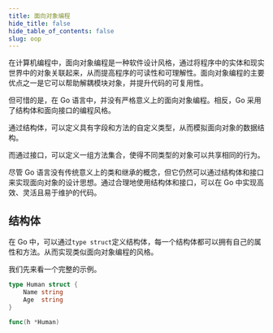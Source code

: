 ```yaml
---
title: 面向对象编程
hide_title: false
hide_table_of_contents: false
slug: oop
---
```


在计算机编程中，面向对象编程是一种软件设计风格，通过将程序中的实体和现实世界中的对象关联起来，从而提高程序的可读性和可理解性。面向对象编程的主要优点之一是它可以帮助解耦模块对象，并提升代码的可复用性。

但可惜的是，在 Go 语言中，并没有严格意义上的面向对象编程。相反，Go 采用了结构体和面向接口的编程风格。

通过结构体，可以定义具有字段和方法的自定义类型，从而模拟面向对象的数据结构。

而通过接口，可以定义一组方法集合，使得不同类型的对象可以共享相同的行为。

尽管 Go 语言没有传统意义上的类和继承的概念，但它仍然可以通过结构体和接口来实现面向对象的设计思想。通过合理地使用结构体和接口，可以在 Go 中实现高效、灵活且易于维护的代码。



## 结构体
在 Go 中，可以通过`type struct`定义结构体，每一个结构体都可以拥有自己的属性和方法。从而实现类似面向对象编程的风格。

我们先来看一个完整的示例。

```go
type Human struct {
    Name string
    Age  string
}

func(h *Human)
```

